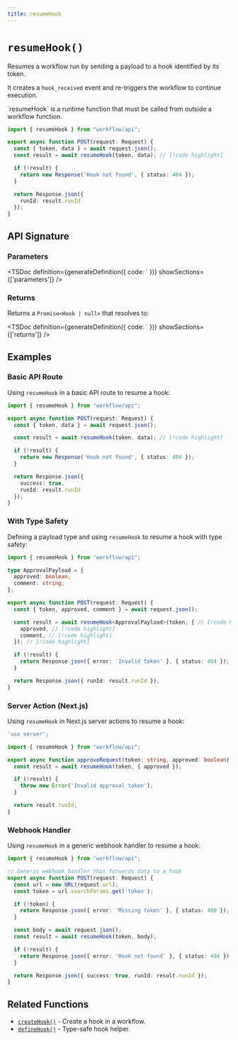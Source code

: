 ```yaml
---
title: resumeHook
---
```



# `resumeHook()`

Resumes a workflow run by sending a payload to a hook identified by its token.

It creates a `hook_received` event and re-triggers the workflow to continue execution.

<Callout type="warn">
`resumeHook` is a runtime function that must be called from outside a workflow function.
</Callout>

```typescript lineNumbers
import { resumeHook } from "workflow/api";

export async function POST(request: Request) {
  const { token, data } = await request.json();
  const result = await resumeHook(token, data); // [!code highlight]

  if (!result) {
    return new Response('Hook not found', { status: 404 });
  }

  return Response.json({
    runId: result.runId
  });
}
```

## API Signature

### Parameters

<TSDoc
definition={generateDefinition({
  code: `
})}
showSections={['parameters']}
/>

### Returns

Returns a `Promise<Hook | null>` that resolves to:

<TSDoc
definition={generateDefinition({
  code: `
})}
showSections={['returns']}
/>

## Examples

### Basic API Route

Using `resumeHook` in a basic API route to resume a hook:

```typescript lineNumbers
import { resumeHook } from "workflow/api";

export async function POST(request: Request) {
  const { token, data } = await request.json();

  const result = await resumeHook(token, data); // [!code highlight]

  if (!result) {
    return new Response('Hook not found', { status: 404 });
  }

  return Response.json({
    success: true,
    runId: result.runId
  });
}
```

### With Type Safety

Defining a payload type and using `resumeHook` to resume a hook with type safety:

```typescript lineNumbers
import { resumeHook } from "workflow/api";

type ApprovalPayload = {
  approved: boolean;
  comment: string;
};

export async function POST(request: Request) {
  const { token, approved, comment } = await request.json();

  const result = await resumeHook<ApprovalPayload>(token, { // [!code highlight]
    approved, // [!code highlight]
    comment, // [!code highlight]
  }); // [!code highlight]

  if (!result) {
    return Response.json({ error: 'Invalid token' }, { status: 404 });
  }

  return Response.json({ runId: result.runId });
}
```

### Server Action (Next.js)

Using `resumeHook` in Next.js server actions to resume a hook:

```typescript lineNumbers
'use server';

import { resumeHook } from "workflow/api";

export async function approveRequest(token: string, approved: boolean) {
  const result = await resumeHook(token, { approved });

  if (!result) {
    throw new Error('Invalid approval token');
  }

  return result.runId;
}
```

### Webhook Handler

Using `resumeHook` in a generic webhook handler to resume a hook:

```typescript lineNumbers
import { resumeHook } from "workflow/api";

// Generic webhook handler that forwards data to a hook
export async function POST(request: Request) {
  const url = new URL(request.url);
  const token = url.searchParams.get('token');

  if (!token) {
    return Response.json({ error: 'Missing token' }, { status: 400 });
  }

  const body = await request.json();
  const result = await resumeHook(token, body);

  if (!result) {
    return Response.json({ error: 'Hook not found' }, { status: 404 });
  }

  return Response.json({ success: true, runId: result.runId });
}
```

## Related Functions

- [`createHook()`](/docs/api-reference/workflow/create-hook) - Create a hook in a workflow.
- [`defineHook()`](/docs/api-reference/workflow/define-hook) - Type-safe hook helper.
